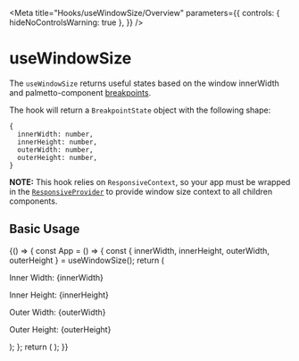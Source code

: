 
<Meta
  title="Hooks/useWindowSize/Overview"
  parameters={{
    controls: { hideNoControlsWarning: true },
  }}
/>

# useWindowSize

The `useWindowSize` returns useful states based on the window innerWidth and palmetto-component [breakpoints]().

The hook will return a `BreakpointState` object with the following shape:

```
{
  innerWidth: number,
  innerHeight: number,
  outerWidth: number,
  outerHeight: number,
}
```
**NOTE:** This hook relies on `ResponsiveContext`, so your app must be wrapped in the [`ResponsiveProvider`]() to provide window size context to all children components.

## Basic Usage

<Canvas isExpanded>
  <Story name="Basic Usage">
    {() => {
      const App = () => {
        const { innerWidth, innerHeight, outerWidth, outerHeight } = useWindowSize();
        return (
          <Box childGap="md">
            <p>Inner Width: {innerWidth}</p>
            <p>Inner Height: {innerHeight}</p>
            <p>Outer Width: {outerWidth}</p>
            <p>Outer Height: {outerHeight}</p>
          </Box>
        );
      };     
      return (
        <ResponsiveProvider>
          <App />
        </ResponsiveProvider>
      );
    }}
  </Story>
</Canvas>
